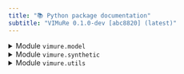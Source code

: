 ```yaml
---
title: "📚 Python package documentation"
subtitle: "VIMuRe 0.1.0-dev [abc8820] (latest)"
---
```

<details><summary>Module `vimure.model`</summary>

# Module `vimure.model`

Inference model

## Classes

### VimureModel


```python
class VimureModel(
    undirected: bool = False,
    mutuality: bool = True,
    convergence_tol: float = 0.1,
    decision: int = 1,
    verbose: bool = False
):
```

**ViMuRe**


Fit a probabilistic generative model to double sampled networks. It returns reliability parameters for the
reporters (theta), average interactions for the links (lambda) and the estimate of the true and unknown
network (rho). The inference is performed with a Variational Inference approach.


📝 note: this closely follows the [scikit-learn structure of classes](https://github.com/scikit-learn-contrib/project-template/blob/master/skltemplate/_template.py)


**Parameters**

- **``undirected``** : `boolean`

    Whether the network is undirected.

- **``mutuality``** : `boolean`

    Whether to use the mutuality parameter.

- **``convergence_tol``** : `float`

    Controls when to stop the optimisation algorithm (CAVI)


#### Ancestors


* sklearn.base.TransformerMixin
* sklearn.utils._set_output._SetOutputMixin
* sklearn.base.BaseEstimator


#### Methods

#### `fit`


```python
def fit(
    self,
    X,
    theta_prior=(0.1, 0.1),
    lambda_prior=(10.0, 10.0),
    eta_prior=(0.5, 1.0),
    rho_prior=None,
    seed: int = None,
    **extra_params
):
```

**Parameters**

- **``X``** : `ndarray`

    Network adjacency tensor.

- **``theta_prior``** : `2D tuple`

    Shape and scale hyperparameters for variable theta

- **``lambda_prior``** : `2D tuple`

    Shape and scale hyperparameters for variable lambda

- **``eta_prior``** : `2D tuple`

    Shape and scale hyperparameters for variable eta

- **``rho_prior``** : `None/ndarray`

    Array with prior values of the rho parameter - if ndarray.

- **``R``** : `ndarray (optional)`

    a multidimensional array L x N x N x M indicating which reports to consider

- **``K``** : `None/int (optional)`

    Value of the maximum entry of the network - i

- **``EPS``** : `float (optional)`

    White noise. Default: 1e-12

- **``bias0``** : `float (optional)`

    Bias for rho_prior entry 0. Default: 0.2

- **``max_iter``** : `int (optional)`

    Maximum number of iteration steps before aborting. Default=500


**Returns**

- **``self``** : `object`

    Returns the instance itself.


#### `get_inferred_model`


```python
def get_inferred_model(self, method='rho_max', threshold=None):
```

Estimate Y


Use this function to reconstruct the Y matrix with a fitted vimure model.
It will use `model.rho_f` values to extract an estimated Y matrix.


* *rho_max*: Assign the value of the highest probability
* *rho_mean*: Expected value of the discrete distribution
* *fixed_threshold*: Check if the probability is higher than a threshold (Only for K=2)
* *heuristic_threshold*: Calculate and use the best threshold (Only for K=2)


**Parameters**

- **``model``** : `vm.model.VimureModel`

    A `vm.model.VimureModel` object

- **``method``** : `str`

    A character string indicating which method is to be computed.

One of "rho_max" (default), "rho_mean", "fixed_threshold" or "heuristic_threshold".
- **``threshold``** : `float`

    A threshold to be used when method = "fixed_threshold".


**Returns**

- **``Y``** : `ndarray`

     


#### `get_posterior_estimates`


```python
def get_posterior_estimates(self):
```

Get posterior estimates


Use this function to get the posterior estimates of the model parameters


**Returns**

- **``posterior_estimates``** : `dict`

    A dictionary with the posterior estimates of the model parameters (nu, theta, lambda, rho). See 💻 [Tutorial 02](/latest/tutorials/python/tutorial02-introduction-to-vimure.html#posterior-estimates).


#### `sample_inferred_model`


```python
def sample_inferred_model(self, N=1, seed=None):
```

Sample Y trials from rho distribution


Use this function to sample Y trials with a fitted vimure model.
It will use `model.rho_f` as the probabilities of a discrete distribution.


**Parameters**

- **``model``** : `vm.model.VimureModel`

    A `vm.model.VimureModel` object

- **``N``** : `int`

    Number of trials

- **``seed``** : `int`

    A pseudo generator seed


**Returns**

- **``Y``** : `List[ndarray]`

    A list of trials




</details>

<details><summary>Module `vimure.synthetic`</summary>

# Module `vimure.synthetic`

Code to generate synthetic networks that emulates directed double-sample questions networks


You can read more about our synthetic network generation in our paper: [@de_bacco_latent_2023]

## Functions

#### `build_custom_theta`


```python
def build_custom_theta(
    gt_network: BaseSyntheticNetwork,
    theta_ratio: float = 0.5,
    exaggeration_type: str = 'over',
    seed: int = None
):
```

Instead of the regular generative model for `theta ~ Gamma(sh,sc)`,
create a more extreme scenario where some percentage of reporters are exaggerating.


**Parameters**

**`gt_network`** : [`BaseSyntheticNetwork`](vimure.#vimure.synthetic.BaseSyntheticNetwork)
A network generated from a generative model.
- **``theta_ratio``** : `float`

    Percentage of reporters who exaggerate.

- **``exaggeration_type``** : `str`

    ("over", "under")

- **``seed``** : `int`

    If not set, use gt_network.prng instead.


**Returns**

- **``theta``** : `numpy.array`

    A L x M matrix for theta.


#### `build_self_reporter_mask`


```python
def build_self_reporter_mask(gt_network):
```

Build the reporters' mask in a way such that:


* A reporter `m` can report ties in which she is ego:
`m --> i`
* A reporter `m` can report ties in which she is alter: `i --> m`
* A reporter `m` **cannot** report ties she is not involved, that is `i --> j` where `i != m` and `j != m`


**Parameters**

**`gt_network`** : [`BaseSyntheticNetwork`](vimure.#vimure.synthetic.BaseSyntheticNetwork)
Generative ground truth model.

## Classes

### BaseSyntheticNetwork


```python
class BaseSyntheticNetwork(
    N: int = 100,
    M: int = 100,
    L: int = 1,
    K: int = 2,
    seed: int = 0,
    **kwargs
):
```

A base abstract class for generation and management of synthetic networks.
Suitable for representing any type of synthetic network (whether SBM or not).


**Parameters**

- **``N``** : `int`

    Number of nodes.

- **``M``** : `int`

    Number of reporters.

- **``L``** : `int`

    Number of layers.

- **``K``** : `int`

    Maximum edge weight in the adjacency matrix. When `K=2`, the adjacency matrix will contain some `Y_{ij}=0` and `Y_{ij}=1`.

- **``seed``** : `int`

    Pseudo random generator seed to use.


#### Ancestors


* vimure._io.BaseNetwork


#### Subclasses


* [HollandLaskeyLeinhardtModel](#vimure.synthetic.HollandLaskeyLeinhardtModel "vimure.synthetic.HollandLaskeyLeinhardtModel")
* [StandardSBM](#vimure.synthetic.StandardSBM "vimure.synthetic.StandardSBM")

### DegreeCorrectedSBM


```python
class DegreeCorrectedSBM(
    exp_in: float = 2,
    exp_out: float = 2.5,
    **kwargs
):
```

**Degree-corrected stochastic blockmodel.**


A generative model that incorporates heterogeneous vertex degrees into stochastic blockmodels, improving the performance of the models for statistical inference of group structure.
For more information about this model, see [@karrer_stochastic_2011].


**Parameters**

- **``exp_in``** : `float`

    Exponent power law of in-degree distribution.

- **``exp_out``** : `float`

    Exponent power law of out-degree distribution.

- **``kwargs``** : `dict`

    Additional arguments of [`StandardSBM`](vimure.#vimure.synthetic.StandardSBM).


#### Ancestors


* [StandardSBM](#vimure.synthetic.StandardSBM "vimure.synthetic.StandardSBM")
* [BaseSyntheticNetwork](#vimure.synthetic.BaseSyntheticNetwork "vimure.synthetic.BaseSyntheticNetwork")
* vimure._io.BaseNetwork

### HollandLaskeyLeinhardtModel


```python
class HollandLaskeyLeinhardtModel(**kwargs):
```

A base abstract class for generation and management of synthetic networks.
Suitable for representing any type of synthetic network (whether SBM or not).


**Parameters**

- **``N``** : `int`

    Number of nodes.

- **``M``** : `int`

    Number of reporters.

- **``L``** : `int`

    Number of layers.

- **``K``** : `int`

    Maximum edge weight in the adjacency matrix. When `K=2`, the adjacency matrix will contain some `Y_{ij}=0` and `Y_{ij}=1`.

- **``seed``** : `int`

    Pseudo random generator seed to use.


#### Ancestors


* [BaseSyntheticNetwork](#vimure.synthetic.BaseSyntheticNetwork "vimure.synthetic.BaseSyntheticNetwork")
* vimure._io.BaseNetwork

### Multitensor


```python
class Multitensor(eta=0.5, ExpM=None, **kwargs):
```

**A generative model with reciprocity**


A mathematically principled generative model for capturing both community and reciprocity patterns in directed networks.
Adapted from [@safdari_generative_2021].


Generate a directed, possibly weighted network by using the reciprocity generative model.
Can be used to generate benchmarks for networks with reciprocity.


**Steps:**


1. Generate the latent variables.
2. Extract `A_{ij}` entries (network edges) from a Poisson distribution; its mean depends on the latent variables.

Note: Open Source code available at <https://github.com/mcontisc/CRep> and modified in accordance with its [license](https://github.com/mcontisc/CRep/blob/master/LICENSE).

---


Copyright (c) 2020 Hadiseh Safdari, Martina Contisciani and Caterina De Bacco.


**Parameters**

- **``eta``** : `float`

    Initial value for the reciprocity coefficient. Eta has to be in [0, 1).

- **``ExpM``** : `int`

    Expected number of edges

**`kwargs`**
Additional arguments of [`StandardSBM`](vimure.#vimure.synthetic.StandardSBM)

#### Ancestors


* [StandardSBM](#vimure.synthetic.StandardSBM "vimure.synthetic.StandardSBM")
* [BaseSyntheticNetwork](#vimure.synthetic.BaseSyntheticNetwork "vimure.synthetic.BaseSyntheticNetwork")
* vimure._io.BaseNetwork

### StandardSBM


```python
class StandardSBM(
    C: int = 2,
    structure: str = None,
    avg_degree: float = 2,
    sparsify: bool = True,
    overlapping: float = 0.0,
    **kwargs
):
```

**Creates a standard stochastic block-model synthetic network.**


A generative graph model which assumes the probability of connecting two nodes in a graph is determined entirely by their block assignments.
For more information about this model, see Holland, P. W., Laskey, K. B., & Leinhardt, S. (1983). *Stochastic blockmodels: First steps. Social networks*, 5(2), 109-137.
[DOI:10.1016/0378-8733(83)90021-7](https://www.sciencedirect.com/science/article/abs/pii/0378873383900217)


**Parameters**

- **``C``** : `int`

    Number of communities

- **``structure``** : `str`

    Structures for the affinity tensor `w`. It can be 'assortative' or 'disassortative'.

It can be a list to map structure for each layer in a multilayer graph.
- **``avg_degree``** : `float`

    Desired average degree for the network. It is not guaranteed that the

ultimate network will have that exact average degree value.
Try tweaking this parameter if you want to increase or decrease the
density of the network.
- **``sparsify``** : `bool`

    If True (default), enforce sparsity.

- **``overlapping``** : `float`

    Fraction of nodes with mixed membership. It has to be in [`0, 1)`.

**`kwargs`**
Additional arguments of `[StandardSBM`](vimure.#vimure.synthetic.StandardSBM)

#### Ancestors


* [BaseSyntheticNetwork](#vimure.synthetic.BaseSyntheticNetwork "vimure.synthetic.BaseSyntheticNetwork")
* vimure._io.BaseNetwork


#### Subclasses


* [DegreeCorrectedSBM](#vimure.synthetic.DegreeCorrectedSBM "vimure.synthetic.DegreeCorrectedSBM")
* [Multitensor](#vimure.synthetic.Multitensor "vimure.synthetic.Multitensor")



</details>

<details><summary>Module `vimure.utils`</summary>

# Module `vimure.utils`

## Functions

#### `apply_rho_threshold`


```python
def apply_rho_threshold(model, threshold=None):
```

Apply a threshold to binarise the rho matrix and return the recovered Y

#### `calculate_AUC`


```python
def calculate_AUC(pred, data0, mask=None):
```

Return the AUC of the link prediction. It represents the probability that a randomly chosen missing connection
(true positive) is given a higher score by our method than a randomly chosen pair of unconnected vertices
(true negative).


**Parameters**

- **``pred``** : `ndarray`

    Inferred values.

- **``data0``** : `ndarray`

    Given values.

- **``mask``** : `ndarray`

    Mask for selecting a subset of the adjacency tensor.


**Returns**


AUC value.

#### `calculate_average_over_reporter_mask`


```python
def calculate_average_over_reporter_mask(X, R):
```

#### `calculate_overall_reciprocity`


```python
def calculate_overall_reciprocity(Y):
```

#### `get_item_array_from_subs`


```python
def get_item_array_from_subs(A, ref_subs):
```

Get values of ref_subs entries of a dense tensor.
Output is a 1-d array with dimension = number of non zero entries.

#### `get_optimal_threshold`


```python
def get_optimal_threshold(model):
```

<https://arxiv.org/pdf/2112.11396.pdf> pg 8

#### `is_sparse`


```python
def is_sparse(X):
```

Check whether the input tensor is sparse.
It implements a heuristic definition of sparsity. A tensor is considered sparse if:
given
M = number of modes
S = number of entries
I = number of non-zero entries
then
N > M(I + 1)


**Parameters**

- **``X``** : `ndarray`

    Input data.


**Returns**


Boolean flag: true if the input tensor is sparse, false otherwise.

#### `match_arg`


```python
def match_arg(x, lst):
```

#### `preprocess`


```python
def preprocess(X):
```

Pre-process input data tensor.
If the input is sparse, returns an int sptensor. Otherwise, returns an int dtensor.


**Parameters**

- **``X``** : `ndarray/list`

    Input data.


**Returns**

- **``X``** : `sptensor/dtensor`

    Pre-processed data. If the input is sparse, returns an int sptensor. Otherwise, returns an int dtensor.


#### `sparse_max`


```python
def sparse_max(A, B):
```

Return the element-wise maximum of sparse matrices `A` and `B`.

#### `sptensor_from_dense_array`


```python
def sptensor_from_dense_array(X):
```

Create an sptensor from a ndarray or dtensor.


**Parameters**

- **``X``** : `ndarray`

    Input data.


**Returns**


sptensor from a ndarray or dtensor.

#### `sptensor_from_list`


```python
def sptensor_from_list(X):
```

Create an sptensor a sptensor from a list.


Assuming it is a list of dimensions L x M with sparse matrices as elements

#### `transpose_ij`


```python
def transpose_ij(M):
```

Compute the transpose of a matrix.


**Parameters**

- **``M``** : `numpy.array`

    Numpy matrix.


**Returns**


Transpose of the matrix.



</details>

